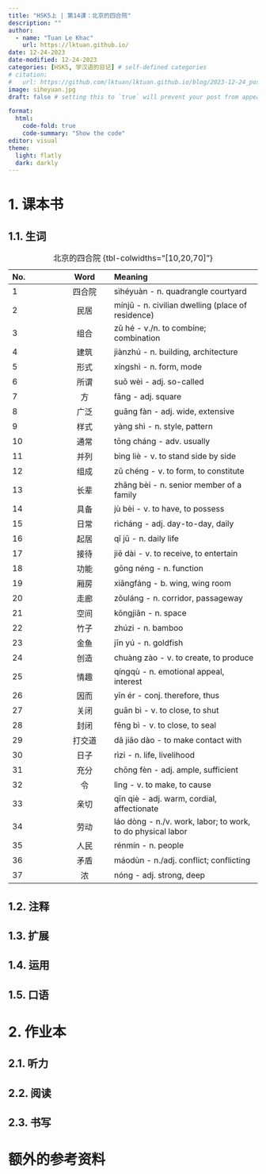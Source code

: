 ---
title: "HSK5上 | 第14课：北京的四合院"
description: ""
author:
  - name: "Tuan Le Khac"
    url: https://lktuan.github.io/
date: 12-24-2023
date-modified: 12-24-2023
categories: [HSK5, 学汉语的日记] # self-defined categories
# citation: 
#   url: https://github.com/lktuan/lktuan.github.io/blog/2023-12-24_post/
image: siheyuan.jpg
draft: false # setting this to `true` will prevent your post from appearing on your listing page until you're ready!

format: 
  html: 
    code-fold: true
    code-summary: "Show the code"
editor: visual
theme:
  light: flatly
  dark: darkly
---

# 1. 课本书

## 1.1. 生词

| No. |   Word   | Meaning                                                        |
|:--------------|:-------------:|:------------------------------------------|
|1|四合院|sìhéyuàn - n. quadrangle courtyard|
|2|民居|mínjū - n. civilian dwelling (place of residence)|
|3|组合|zǔ hé - v./n. to combine; combination|
|4|建筑|jiànzhú - n. building, architecture|
|5|形式|xíngshì - n. form, mode|
|6|所谓|suǒ wèi - adj. so-called|
|7|方|fāng - adj. square|
|8|广泛|guǎng fàn - adj. wide, extensive|
|9|样式|yàng shì - n. style, pattern|
|10|通常|tōng cháng - adv. usually|
|11|并列|bìng liè - v. to stand side by side|
|12|组成|zǔ chéng - v. to form, to constitute|
|13|长辈|zhǎng bèi - n. senior member of a family|
|14|具备|jù bèi - v. to have, to possess|
|15|日常|rìcháng - adj. day-to-day, daily|
|16|起居|qǐ jū - n. daily life|
|17|接待|jiē dài - v. to receive, to entertain|
|18|功能|gōng néng - n. function|
|19|厢房|xiāngfáng - b. wing, wing room|
|20|走廊|zǒuláng - n. corridor, passageway|
|21|空间|kōngjiān - n. space|
|22|竹子|zhúzi - n. bamboo|
|23|金鱼|jīn yú - n. goldfish|
|24|创造|chuàng zào - v. to create, to produce|
|25|情趣|qíngqù - n. emotional appeal, interest|
|26|因而|yīn ér - conj. therefore, thus|
|27|关闭|guān bì - v. to close, to shut|
|28|封闭|fēng bì - v. to close, to seal|
|29|打交道|dǎ jiāo dào - to make contact with|
|30|日子|rìzi - n. life, livelihood|
|31|充分|chōng fèn - adj. ample, sufficient|
|32|令|lìng - v. to make, to cause|
|33|亲切|qīn qiè - adj. warm, cordial, affectionate|
|34|劳动|láo dòng - n./v. work, labor; to work, to do physical labor|
|35|人民|rénmín - n. people|
|36|矛盾|máodùn - n./adj. conflict; conflicting|
|37|浓|nóng - adj. strong, deep|


: 北京的四合院 {tbl-colwidths="\[10,20,70\]"}


## 1.2. 注释

## 1.3. 扩展

## 1.4. 运用

## 1.5. 口语

# 2. 作业本

## 2.1. 听力

## 2.2. 阅读

## 2.3. 书写

# 额外的参考资料